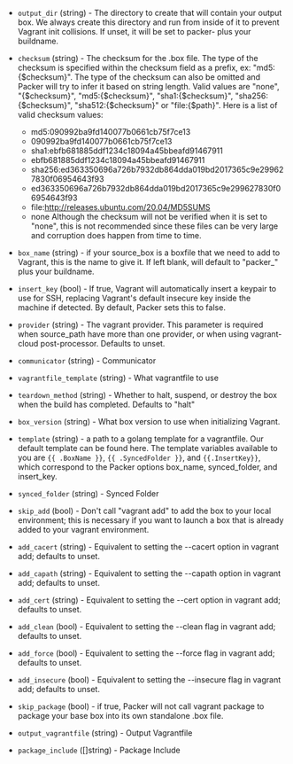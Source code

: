 <!-- Code generated from the comments of the Config struct in builder/vagrant/builder.go; DO NOT EDIT MANUALLY -->

-   `output_dir` (string) - The directory to create that will contain your output box. We always
    create this directory and run from inside of it to prevent Vagrant init
    collisions. If unset, it will be set to packer- plus your buildname.
    
-   `checksum` (string) - The checksum for the .box file. The type of the checksum is specified
    within the checksum field as a prefix, ex: "md5:{$checksum}". The type
    of the checksum can also be omitted and Packer will try to infer it
    based on string length. Valid values are "none", "{$checksum}",
    "md5:{$checksum}", "sha1:{$checksum}", "sha256:{$checksum}",
    "sha512:{$checksum}" or "file:{$path}". Here is a list of valid checksum
    values:
     * md5:090992ba9fd140077b0661cb75f7ce13
     * 090992ba9fd140077b0661cb75f7ce13
     * sha1:ebfb681885ddf1234c18094a45bbeafd91467911
     * ebfb681885ddf1234c18094a45bbeafd91467911
     * sha256:ed363350696a726b7932db864dda019bd2017365c9e299627830f06954643f93
     * ed363350696a726b7932db864dda019bd2017365c9e299627830f06954643f93
     * file:http://releases.ubuntu.com/20.04/MD5SUMS
     * none
    Although the checksum will not be verified when it is set to "none",
    this is not recommended since these files can be very large and
    corruption does happen from time to time.
    
-   `box_name` (string) - if your source_box is a boxfile that we need to add to Vagrant, this is
    the name to give it. If left blank, will default to "packer_" plus your
    buildname.
    
-   `insert_key` (bool) - If true, Vagrant will automatically insert a keypair to use for SSH,
    replacing Vagrant's default insecure key inside the machine if detected.
    By default, Packer sets this to false.
    
-   `provider` (string) - The vagrant provider.
    This parameter is required when source_path have more than one provider,
    or when using vagrant-cloud post-processor. Defaults to unset.
    
-   `communicator` (string) - Communicator
-   `vagrantfile_template` (string) - What vagrantfile to use
    
-   `teardown_method` (string) - Whether to halt, suspend, or destroy the box when the build has
    completed. Defaults to "halt"
    
-   `box_version` (string) - What box version to use when initializing Vagrant.
    
-   `template` (string) - a path to a golang template for a vagrantfile. Our default template can
    be found here. The template variables available to you are
    `{{ .BoxName }}`, `{{ .SyncedFolder }}`, and `{{.InsertKey}}`, which
    correspond to the Packer options box_name, synced_folder, and insert_key.
    
-   `synced_folder` (string) - Synced Folder
-   `skip_add` (bool) - Don't call "vagrant add" to add the box to your local environment; this
    is necessary if you want to launch a box that is already added to your
    vagrant environment.
    
-   `add_cacert` (string) - Equivalent to setting the
    --cacert
    option in vagrant add; defaults to unset.
    
-   `add_capath` (string) - Equivalent to setting the
    --capath option
    in vagrant add; defaults to unset.
    
-   `add_cert` (string) - Equivalent to setting the
    --cert option in
    vagrant add; defaults to unset.
    
-   `add_clean` (bool) - Equivalent to setting the
    --clean flag in
    vagrant add; defaults to unset.
    
-   `add_force` (bool) - Equivalent to setting the
    --force flag in
    vagrant add; defaults to unset.
    
-   `add_insecure` (bool) - Equivalent to setting the
    --insecure flag in
    vagrant add; defaults to unset.
    
-   `skip_package` (bool) - if true, Packer will not call vagrant package to
    package your base box into its own standalone .box file.
    
-   `output_vagrantfile` (string) - Output Vagrantfile
-   `package_include` ([]string) - Package Include